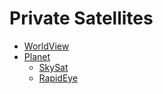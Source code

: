 # Private Satellites

- [WorldView](https://www.maxar.com/products/satellite-imagery/worldview)
- [Planet](https://www.planet.com/)
    - [SkySat](https://www.planet.com/products/skysat-imagery/)
    - [RapidEye](https://www.planet.com/products/rapideye/)